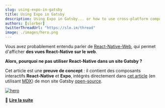 ```yaml
---
slug: using-expo-in-gatsby
title: Using Expo in Gatsby
description: Using Expo in Gatsby... or how to use cross-platform components in a MDX blog post
authors: [slorber]
twitterThreadUrl: "https://slo.im/thread"
image: ./images/hero.png
---
```


Vous avez probablement entendu parler de [React-Native-Web](https://github.com/necolas/react-native-web), qui permet d'afficher **des vues React-Native sur le web**.

**Alors, pourquoi ne pas utiliser React-Native dans un site Gatsby ?**

Cet article est une **preuve de concept** : il contient des composants interactifs **React-Native** et **Expo**, intégrés directement dans [cet article](https://github.com/slorber/sebastienlorber.com/tree/master/content/posts/2020-05-11-using-expo-in-gatsby) (en utilisant [MDX](https://github.com/mdx-js/mdx)) de mon site Gatsby [open-source](https://github.com/slorber/sebastienlorber.com).

[![hero](./images/hero.png)](https://sebastienlorber.com/using-expo-in-gatsby)

🔗 [**Lire la suite**](https://sebastienlorber.com/using-expo-in-gatsby)